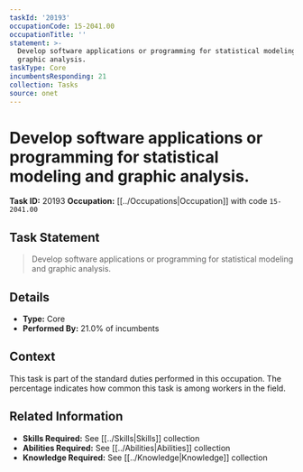 ```yaml
---
taskId: '20193'
occupationCode: 15-2041.00
occupationTitle: ''
statement: >-
  Develop software applications or programming for statistical modeling and
  graphic analysis.
taskType: Core
incumbentsResponding: 21
collection: Tasks
source: onet
---
```

# Develop software applications or programming for statistical modeling and graphic analysis.

**Task ID:** 20193
**Occupation:** [[../Occupations|Occupation]] with code `15-2041.00`

## Task Statement

> Develop software applications or programming for statistical modeling and graphic analysis.

## Details

- **Type:** Core
- **Performed By:** 21.0% of incumbents

## Context

This task is part of the standard duties performed in this occupation. The percentage indicates how common this task is among workers in the field.

## Related Information

- **Skills Required:** See [[../Skills|Skills]] collection
- **Abilities Required:** See [[../Abilities|Abilities]] collection
- **Knowledge Required:** See [[../Knowledge|Knowledge]] collection
